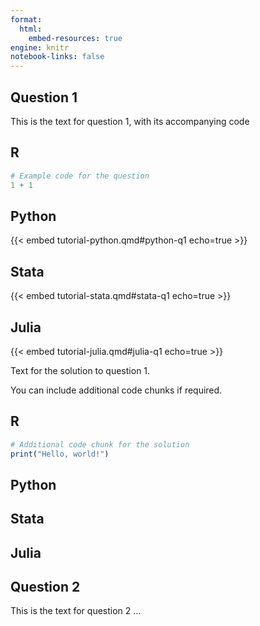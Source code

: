```yaml
---
format:
  html:
    embed-resources: true
engine: knitr
notebook-links: false
---
```


## Question 1

This is the text for question 1, with its accompanying code 

::: {.panel-tabset .nav-pills}

## R

```r
# Example code for the question
1 + 1
```

## Python

{{< embed tutorial-python.qmd#python-q1 echo=true >}}

## Stata

{{< embed tutorial-stata.qmd#stata-q1 echo=true >}}

## Julia

{{< embed tutorial-julia.qmd#julia-q1 echo=true >}}

:::

::: {.content-visible when-profile="python-solutions"}
Text for the solution to question 1.

You can include additional code chunks if required.

::: {.panel-tabset .nav-pills}

## R

```r
# Additional code chunk for the solution
print("Hello, world!")
```

## Python


## Stata


## Julia



:::
:::

## Question 2

This is the text for question 2 ...
